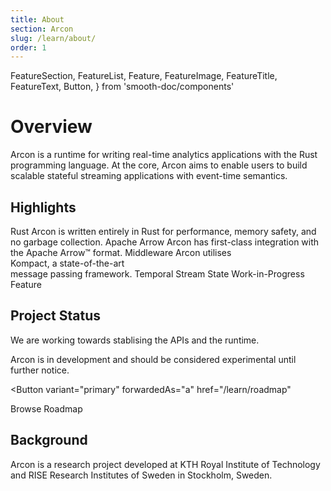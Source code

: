 ```yaml
---
title: About
section: Arcon
slug: /learn/about/
order: 1
---
```


  FeatureSection,
  FeatureList,
  Feature,
  FeatureImage,
  FeatureTitle,
  FeatureText,
  Button,
} from 'smooth-doc/components'

# Overview

Arcon is a runtime for writing real-time analytics applications with the Rust programming language. 
At the core, Arcon aims to enable users to build scalable stateful streaming applications with event-time semantics.

## Highlights 
<FeatureSection>
<FeatureList>
<Feature>
<FeatureImage src={rustLogoUrl} />
<FeatureTitle>Rust</FeatureTitle>
<FeatureText>
Arcon is written entirely in Rust 
for performance, 
memory safety, 
and no garbage collection.
</FeatureText>
</Feature>
<Feature>
<FeatureImage src={arrowLogoUrl} />
<FeatureTitle>Apache Arrow</FeatureTitle>
<FeatureText>
Arcon has first-class integration
with the Apache Arrow™ format.
</FeatureText>
</Feature>
<Feature>
<FeatureImage src={middlewareLogoUrl} />
<FeatureTitle>Middleware</FeatureTitle>
<FeatureText>Arcon utilises<br />
Kompact, a state-of-the-art<br />
message passing framework.
</FeatureText>
</Feature>
<Feature>
<FeatureImage src={stateLogoUrl} />
<FeatureTitle>Temporal Stream State</FeatureTitle>
<FeatureText>
Work-in-Progress Feature
</FeatureText>
</Feature>
</FeatureList>
</FeatureSection>


## Project Status

We are working towards stablising the APIs and the runtime.

Arcon is in development and should be considered experimental until further notice. 

<Button
  variant="primary"
  forwardedAs="a"
  href="/learn/roadmap"
>
  Browse Roadmap
</Button>


## Background

Arcon is a research project developed at KTH Royal Institute of Technology and RISE Research Institutes of Sweden in Stockholm, Sweden.
